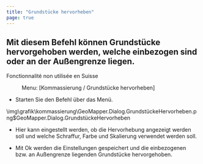 ```yaml
---
title: "Grundstücke hervorheben"
page: true
---
```

## Mit diesem Befehl k&#246;nnen Grundst&#252;cke hervorgehoben werden, welche einbezogen sind oder an der Au&#223;engrenze liegen.
<Success>
 <Bold> Fonctionnalit&#233; non utilis&#233;e en Suisse </Bold> 
</Success>

<GeoMapper> <Menu> Menu: [Kommassierung / Grundstücke hervorheben] </Menu> 


- Starten Sie den Befehl &#252;ber das Men&#252;.





<Image>\img\grafik\kommassierung\GeoMapper.Dialog.GrundstückeHervorheben.png$GeoMapper.Dialog.GrundstückeHervorheben</Image>

- Hier kann eingestellt werden, ob die Hervorhebung angezeigt werden soll und welche Schraffur, Farbe und Skalierung verwendet werden soll. 


- Mit <Border>Ok</Border>  werden die Einstellungen gespeichert und die einbezogenen bzw. an Au&#223;engrenze liegenden Grundst&#252;cke hervorgehoben.





</GeoMapper>
